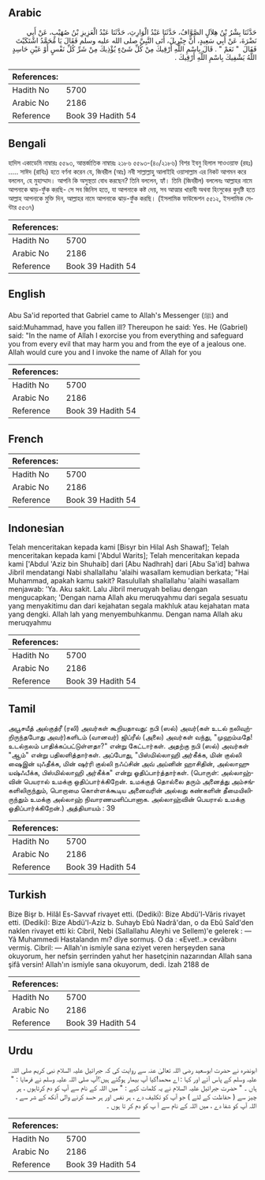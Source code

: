## Arabic


<div dir="rtl" lang="ar" style={{fontSize:'larger',backgroundColor:'#f8f9fa',padding:20}}>
حَدَّثَنَا بِشْرُ بْنُ هِلاَلٍ الصَّوَّافُ، حَدَّثَنَا عَبْدُ الْوَارِثِ، حَدَّثَنَا عَبْدُ الْعَزِيزِ بْنُ صُهَيْبٍ، عَنْ أَبِي نَضْرَةَ، عَنْ أَبِي سَعِيدٍ، أَنَّ جِبْرِيلَ، أَتَى النَّبِيَّ صلى الله عليه وسلم فَقَالَ يَا مُحَمَّدُ اشْتَكَيْتَ فَقَالَ ‏ "‏ نَعَمْ ‏"‏ ‏.‏ قَالَ بِاسْمِ اللَّهِ أَرْقِيكَ مِنْ كُلِّ شَىْءٍ يُؤْذِيكَ مِنْ شَرِّ كُلِّ نَفْسٍ أَوْ عَيْنِ حَاسِدٍ اللَّهُ يَشْفِيكَ بِاسْمِ اللَّهِ أَرْقِيكَ ‏.‏
</div>
<div style={{backgroundColor:'#f8f9fa',padding:20, marginBottom: 10}}><table> <thead> <tr> <th>References:</th> <th></th> </tr> </thead> <tbody><tr><td>Hadith No</td><td>5700</td></tr><tr><td>Arabic No</td><td>2186</td></tr><tr><td>Reference</td><td>Book 39 Hadith 54</td></tr></tbody></table></div>

## Bengali


<div dir="ltr" lang="bn" style={{fontSize:'larger',backgroundColor:'#f8f9fa',padding:20}}>
হাদিস একাডেমি নাম্বারঃ ৫৫৯৩, আন্তর্জাতিক নাম্বারঃ ২১৮৬ ৫৫৯৩-(৪০/২১৮৬) বিশর ইবনু হিলাল সাওওয়াফ (রহঃ) ..... সাঈদ (রাযিঃ) হতে বর্ণনা করেন যে, জিবরীল (আঃ) নবী সাল্লাল্লাহু আলাইহি ওয়াসাল্লাম এর নিকট আগমন করে বললেন, হে মুহাম্মাদ। আপনি কি অসুস্থতা বোধ করছেন? তিনি বললেন, হ্যাঁ। তিনি (জিবরীল) বললেনঃ আল্লাহর নামে আপনাকে ঝাড়-ফুঁক করছি- সে সব জিনিস হতে, যা আপনাকে কষ্ট দেয়, সব আত্মার খারাবী অথবা হিংসুকের কুদৃষ্টি হতে আল্লাহ আপনাকে মুক্তি দিন, আল্লাহর নামে আপনাকে ঝাড়-ফুঁক করছি। (ইসলামিক ফাউন্ডেশন ৫৫১২, ইসলামিক সেন্টার ৫৫৩৭)
</div>
<div style={{backgroundColor:'#f8f9fa',padding:20, marginBottom: 10}}><table> <thead> <tr> <th>References:</th> <th></th> </tr> </thead> <tbody><tr><td>Hadith No</td><td>5700</td></tr><tr><td>Arabic No</td><td>2186</td></tr><tr><td>Reference</td><td>Book 39 Hadith 54</td></tr></tbody></table></div>

## English


<div dir="ltr" lang="en" style={{fontSize:'larger',backgroundColor:'#f8f9fa',padding:20}}>
Abu Sa'id reported that Gabriel came to Allah's Messenger (ﷺ) and said:Muhammad, have you fallen ill? Thereupon he said: Yes. He (Gabriel) said: "In the name of Allah I exorcise you from everything and safeguard you from every evil that may harm you and from the eye of a jealous one. Allah would cure you and I invoke the name of Allah for you
</div>
<div style={{backgroundColor:'#f8f9fa',padding:20, marginBottom: 10}}><table> <thead> <tr> <th>References:</th> <th></th> </tr> </thead> <tbody><tr><td>Hadith No</td><td>5700</td></tr><tr><td>Arabic No</td><td>2186</td></tr><tr><td>Reference</td><td>Book 39 Hadith 54</td></tr></tbody></table></div>

## French


<div dir="ltr" lang="fr" style={{fontSize:'larger',backgroundColor:'#f8f9fa',padding:20}}>

</div>
<div style={{backgroundColor:'#f8f9fa',padding:20, marginBottom: 10}}><table> <thead> <tr> <th>References:</th> <th></th> </tr> </thead> <tbody><tr><td>Hadith No</td><td>5700</td></tr><tr><td>Arabic No</td><td>2186</td></tr><tr><td>Reference</td><td>Book 39 Hadith 54</td></tr></tbody></table></div>

## Indonesian


<div dir="ltr" lang="id" style={{fontSize:'larger',backgroundColor:'#f8f9fa',padding:20}}>
Telah menceritakan kepada kami [Bisyr bin Hilal Ash Shawaf]; Telah menceritakan kepada kami ['Abdul Warits]; Telah menceritakan kepada kami ['Abdul 'Aziz bin Shuhaib] dari [Abu Nadhrah] dari [Abu Sa'id] bahwa Jibril mendatangi Nabi shallallahu 'alaihi wasallam kemudian berkata; "Hai Muhammad, apakah kamu sakit? Rasulullah shallallahu 'alaihi wasallam menjawab: 'Ya. Aku sakit. Lalu Jibril meruqyah beliau dengan mengucapkan; 'Dengan nama Allah aku meruqyahmu dari segala sesuatu yang menyakitimu dan dari kejahatan segala makhluk atau kejahatan mata yang dengki. Allah lah yang menyembuhkanmu. Dengan nama Allah aku meruqyahmu
</div>
<div style={{backgroundColor:'#f8f9fa',padding:20, marginBottom: 10}}><table> <thead> <tr> <th>References:</th> <th></th> </tr> </thead> <tbody><tr><td>Hadith No</td><td>5700</td></tr><tr><td>Arabic No</td><td>2186</td></tr><tr><td>Reference</td><td>Book 39 Hadith 54</td></tr></tbody></table></div>

## Tamil


<div dir="ltr" lang="ta" style={{fontSize:'larger',backgroundColor:'#f8f9fa',padding:20}}>
அபூசயீத் அல்குத்ரீ (ரலி) அவர்கள் கூறியதாவது: நபி (ஸல்) அவர்(கள் உடல் நலிவுற்றிருந்தபோது அவர்)களிடம் (வானவர்) ஜிப்ரீல் (அலை) அவர்கள் வந்து, "முஹம்மதே! உடல்நலம் பாதிக்கப்பட்டுள்ளதா?" என்று கேட்டார்கள். அதற்கு நபி (ஸல்) அவர்கள் "ஆம்" என்று பதிலளித்தார்கள். அப்போது, "பிஸ்மில்லாஹி அர்கீக்க, மின் குல்லி ஷைஇன் யுஃதீக்க, மின் ஷர்ரி குல்லி நஃப்சின் அவ் அய்னின் ஹாசிதின், அல்லாஹு யஷ்ஃபீக்க, பிஸ்மில்லாஹி அர்கீக்க" என்று ஓதிப்பார்த்தார்கள். (பொருள்: அல்லாஹ்வின் பெயரால் உமக்கு ஒதிப்பார்க்கிறேன். உமக்குத் தொல்லை தரும் அனைத்து அம்சங்களிலிருந்தும், பொறாமை கொள்ளக்கூடிய அனைவரின் அல்லது கண்களின் தீமையிலிருந்தும் உமக்கு அல்லாஹ் நிவாரணமளிப்பானாக. அல்லாஹ்வின் பெயரால் உமக்கு ஓதிப்பார்க்கிறேன்.) அத்தியாயம் : 39
</div>
<div style={{backgroundColor:'#f8f9fa',padding:20, marginBottom: 10}}><table> <thead> <tr> <th>References:</th> <th></th> </tr> </thead> <tbody><tr><td>Hadith No</td><td>5700</td></tr><tr><td>Arabic No</td><td>2186</td></tr><tr><td>Reference</td><td>Book 39 Hadith 54</td></tr></tbody></table></div>

## Turkish


<div dir="ltr" lang="tr" style={{fontSize:'larger',backgroundColor:'#f8f9fa',padding:20}}>
Bize Bişr b. Hilâl Es-Savvaf rivayet etti. (Dediki): Bize Abdü'l-Vâris rivayet etti. (Dediki): Bize Abdü'l-Aziz b. Suhayb Ebû Nadrâ'dan, o da Ebû Saîd'den naklen rivayet etti ki: Cibril, Nebi (Sallallahu Aleyhi ve Sellem)'e gelerek : — Yâ Muhammedi Hastalandın mı? diye sormuş. O da : «Evet!..» cevâbını vermiş. Cibril: — Allah'ın ismiyle sana eziyet veren herşeyden sana okuyorum, her nefsin şerrinden yahut her hasetçinin nazarından Allah sana şifâ versin! Allah'ın ismiyle sana okuyorum, dedi. İzah 2188 de
</div>
<div style={{backgroundColor:'#f8f9fa',padding:20, marginBottom: 10}}><table> <thead> <tr> <th>References:</th> <th></th> </tr> </thead> <tbody><tr><td>Hadith No</td><td>5700</td></tr><tr><td>Arabic No</td><td>2186</td></tr><tr><td>Reference</td><td>Book 39 Hadith 54</td></tr></tbody></table></div>

## Urdu


<div dir="rtl" lang="ur" style={{fontSize:'larger',backgroundColor:'#f8f9fa',padding:20}}>
ابونضرہ نے حضرت ابوسعید رضی اللہ تعالیٰ عنہ سے روایت کی کہ جبرائیل علیہ السلام نبی کریم صلی اللہ علیہ وسلم کے پاس آئے اور کہا : اے محمد!کیا آپ بیمار ہوگئے ہیں؟آپ صلی اللہ علیہ وسلم نے فرمایا : " ہاں ۔ " حضرت جبرائیل علیہ السلام نے یہ کلمات کہے : " میں اللہ کے نام سے آپ کو دم کرتاہوں ، ہر چیز سے ( حفاظت کے لئے ) جو آپ کو تکلیف دے ، ہر نفس اور ہر حسد کرنے والی آنکھ کے شر سے ، اللہ آپ کو شفا دے ، میں اللہ کے نام سے آ پ کو دم کر تا ہوں ۔
</div>
<div style={{backgroundColor:'#f8f9fa',padding:20, marginBottom: 10}}><table> <thead> <tr> <th>References:</th> <th></th> </tr> </thead> <tbody><tr><td>Hadith No</td><td>5700</td></tr><tr><td>Arabic No</td><td>2186</td></tr><tr><td>Reference</td><td>Book 39 Hadith 54</td></tr></tbody></table></div>